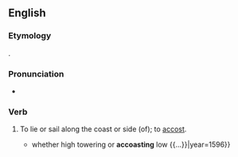 ==English==

===Etymology===
{{blend|en|accost|coast}}.

===Pronunciation===
* {{rhymes|əʊst|lang=en}}

===Verb===
{{en-verb}} {{tcx|obsolete|lang=en}}

# {{lb|en|transitive|intransitive}} To lie or sail along the coast or side (of); to [[accost]].
#* {{quote-book|lang=en|author=Edmund Spenser|title=The Faerie Queene|passage={{...}} whether high towering or '''accoasting''' low {{...}}|year=1596}}